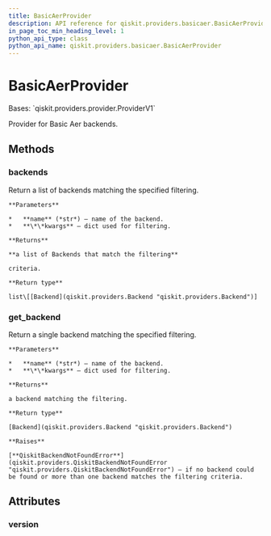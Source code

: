 ```yaml
---
title: BasicAerProvider
description: API reference for qiskit.providers.basicaer.BasicAerProvider
in_page_toc_min_heading_level: 1
python_api_type: class
python_api_name: qiskit.providers.basicaer.BasicAerProvider
---
```


# BasicAerProvider

<Class id="qiskit.providers.basicaer.BasicAerProvider" isDedicatedPage={true} github="https://github.com/qiskit/qiskit/tree/stable/0.20/qiskit/providers/basicaer/basicaerprovider.py" signature="BasicAerProvider">
  Bases: `qiskit.providers.provider.ProviderV1`

  Provider for Basic Aer backends.

  ## Methods

  ### backends

  <Function id="qiskit.providers.basicaer.BasicAerProvider.backends" name="backends" signature="BasicAerProvider.backends(name=None, filters=None, **kwargs)">
    Return a list of backends matching the specified filtering.

    **Parameters**

    *   **name** (*str*) – name of the backend.
    *   **\*\*kwargs** – dict used for filtering.

    **Returns**

    **a list of Backends that match the filtering**

    criteria.

    **Return type**

    list\[[Backend](qiskit.providers.Backend "qiskit.providers.Backend")]
  </Function>

  ### get\_backend

  <Function id="qiskit.providers.basicaer.BasicAerProvider.get_backend" name="get_backend" signature="BasicAerProvider.get_backend(name=None, **kwargs)">
    Return a single backend matching the specified filtering.

    **Parameters**

    *   **name** (*str*) – name of the backend.
    *   **\*\*kwargs** – dict used for filtering.

    **Returns**

    a backend matching the filtering.

    **Return type**

    [Backend](qiskit.providers.Backend "qiskit.providers.Backend")

    **Raises**

    [**QiskitBackendNotFoundError**](qiskit.providers.QiskitBackendNotFoundError "qiskit.providers.QiskitBackendNotFoundError") – if no backend could be found or more than one backend matches the filtering criteria.
  </Function>

  ## Attributes

  ### version

  <Attribute id="qiskit.providers.basicaer.BasicAerProvider.version" name="version" attributeValue="= 1" />
</Class>

